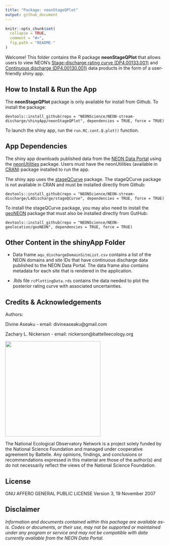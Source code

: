 ```yaml
---
title: "Package: neonStageQPlot"
output: github_document
---
```


<!-- README.md is generated from README.Rmd. Please edit that file -->

```r
knitr::opts_chunk$set(
  collapse = TRUE,
  comment = "#>",
  fig.path = "README-"
)

```
<!-- ****** Description ****** -->
Welcome! This folder contains the R package **neonStageQPlot** that allows users to view NEON's [Stage-discharge rating curve (DP4.00133.001)](https://data.neonscience.org/data-products/DP4.00133.001) and [Continuous discharge (DP4.00130.001)](https://data.neonscience.org/data-products/DP4.00130.001) data products in the form of a user-friendly shiny app.

<!-- ****** Usage ****** -->
## How to Install & Run the App

The **neonStageQPlot** package is only available for install from Github. To install the package:

`devtools::install_github(repo = "NEONScience/NEON-stream-discharge/shinyApp/neonStageQPlot", dependencies = TRUE, force = TRUE)`

To launch the shiny app, run the `run.RC.cont.Q.plot()` function.

## App Dependencies

The shiny app downloads published data from the [NEON Data Portal](https://data.neonscience.org/home) using the [neonUtilities](https://github.com/NEONScience/NEON-utilities) package. Users must have the neonUtilities (available in [CRAN](https://cran.r-project.org/web/packages/neonUtilities/index.html)) package installed to run the app.

The shiny app uses the [stageQCurve](https://github.com/NEONScience/NEON-stream-discharge/tree/master/L4Discharge/stageQCurve) package. The stageQCurve package is not available in CRAN and must be installed directly from Github:

`devtools::install_github(repo = "NEONScience/NEON-stream-discharge/L4Discharge/stageQCurve", dependencies = TRUE, force = TRUE)`

To install the stageQCurve package, you may also need to install the [geoNEON](https://github.com/NEONScience/NEON-geolocation/tree/master/geoNEON) package that must also be installed directly from GutHub:

`devtools::install_github(repo = "NEONScience/NEON-geolocation/geoNEON", dependencies = TRUE, force = TRUE)`

## Other Content in the shinyApp Folder

* Data frame `aqu_dischargeDomainSiteList.csv` contains a list of the NEON domains and site IDs that have continuous discharge data published to the NEON Data Portal. The data frame also contains metadata for each site that is rendered in the application.
		
*	.Rds file `rcPlottingData.rds` contains the data needed to plot the posterior rating curve with associated uncertainties.

<!-- ****** Acknowledgements ****** -->
## Credits & Acknowledgements

Authors:

Divine Aseaku - email: divineaseaku@gmail.com

Zachary L. Nickerson - email: nickerson@battelleecology.org

<!-- HTML tags to produce image, resize, add hyperlink. -->
<!-- ONLY WORKS WITH HTML or GITHUB documents -->
<a href="http://www.neonscience.org/">
<img src="logo.png" width="300px" />
</a>


<!-- Acknowledgements text -->
The National Ecological Observatory Network is a project solely funded by the National Science Foundation and managed under cooperative agreement by Battelle. Any opinions, findings, and conclusions or recommendations expressed in this material are those of the author(s) and do not necessarily reflect the views of the National Science Foundation.



<!-- ****** License ****** -->
## License

GNU AFFERO GENERAL PUBLIC LICENSE Version 3, 19 November 2007



<!-- ****** Disclaimer ****** -->
## Disclaimer

*Information and documents contained within this pachage are available as-is. Codes or documents, or their use, may not be supported or maintained under any program or service and may not be compatible with data currently available from the NEON Data Portal.*